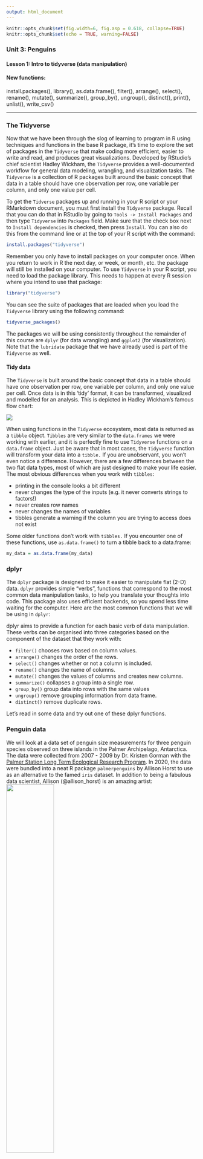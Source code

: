 ```yaml
---
output: html_document
---
```


```r
knitr::opts_chunk$set(fig.width=6, fig.asp = 0.618, collapse=TRUE) 
knitr::opts_chunk$set(echo = TRUE, warning=FALSE)
```


### Unit 3: Penguins
#### Lesson 1: Intro to tidyverse (data manipulation)
#### New functions: 
install.packages(), library(), as.data.frame(), filter(), arrange(), select(), rename(), mutate(), summarize(), group_by(), ungroup(), distinct(), print(), unlist(), write_csv()

***

### The Tidyverse

Now that we have been through the slog of learning to program in R using techniques and functions in the base R package, it's time to explore the set of packages in the `Tidyverse` that make coding more efficient, easier to write and read, and produces great visualizations. Developed by RStudio’s chief scientist Hadley Wickham, the `Tidyverse` provides a well-documented workflow for general data modeling, wrangling, and visualization tasks. The `Tidyverse` is a collection of R packages built around the basic concept that data in a table should have one observation per row, one variable per column, and only one value per cell. 

To get the `Tidverse` packages up and running in your R script or your RMarkdown document, you must first install the `Tidyverse` package. Recall that you can do that in RStudio by going to `Tools -> Install Packages` and then type `Tidyverse` into `Packages` field. Make sure that the check box next to `Install dependencies` is checked, then press `Install`. You can also do this from the command line or at the top of your R script with the command:

```r
install.packages("tidyverse")
```
Remember you only have to install packages on your computer once. When you return to work in R the next day, or week, or month, etc. the package will still be installed on your computer. To use `Tidyverse` in your R script, you need to load the package library. This needs to happen at every R session where you intend to use that package:

```r
library("tidyverse")
```

You can see the suite of packages that are loaded when you load the `Tidyverse` library using the following command:

```r
tidyverse_packages()
```

The packages we will be using consistently throughout the remainder of this course are `dplyr` (for data wrangling) and `ggplot2` (for visualization). Note that the `lubridate` package that we have already used is part of the `Tidyverse` as well. 

#### Tidy data

The `Tidyverse` is built around the basic concept that data in a table should have one observation per row, one variable per column, and only one value per cell. Once data is in this 'tidy' format, it can be transformed, visualized and modelled for an analysis. This is depicted in Hadley Wickham's famous flow chart:

![](doc/Data_wrangling.png)

When using functions in the `Tidyverse` ecosystem, most data is returned as a `tibble` object. `Tibbles` are very similar to the `data.frames` we were working with earlier, and it is perfectly fine to use `Tidyverse` functions on a `data.frame` object. Just be aware that in most cases, the `Tidyverse` function will transform your data into a `tibble.` If you are unobservant, you won't even notice a difference. However, there are a few differences between the two flat data types, most of which are just designed to make your life easier. The most obvious differences when you work with `tibbles`:

+  printing in the console looks a bit different 
+  never changes the type of the inputs (e.g. it never converts strings to factors!)
+  never creates row names
+  never changes the names of variables
+  tibbles generate a warning if the column you are trying to access does not exist

Some older functions don’t work with `tibbles.` If you encounter one of these functions, use `as.data.frame()` to turn a tibble back to a data.frame:

```r
my_data = as.data.frame(my_data)
```

### dplyr

The `dplyr` package is designed to make it easier to manipulate flat (2-D) data. `dplyr` provides simple "verbs", functions that correspond to the most common data manipulation tasks, to help you translate your thoughts into code. This package also uses efficient backends, so you spend less time waiting for the computer. Here are the most common functions that we will be using in `dplyr`:

dplyr aims to provide a function for each basic verb of data manipulation. These verbs can be organised into three categories based on the component of the dataset that they work with:

  * `filter()` chooses rows based on column values.
  * `arrange()` changes the order of the rows.
  * `select()` changes whether or not a column is included.
  * `rename()` changes the name of columns.
  * `mutate()` changes the values of columns and creates new columns.
  * `summarize()` collapses a group into a single row.
  * `group_by()` group data into rows with the same values
  * `ungroup()` remove grouping information from data frame.
  * `distinct()` remove duplicate rows. 

Let's read in some data and try out one of these dplyr functions.

### Penguin data

We will look at a data set of penguin size measurements for three penguin species observed on three islands in the Palmer Archipelago, Antarctica. The data were collected from 2007 - 2009 by Dr. Kristen Gorman with the [Palmer Station Long Term Ecological Research Program](https://pal.lternet.edu/). In 2020, the data were bundled into a neat R package `palmerpenguins` by Allison Horst to use as an alternative to the famed `iris` dataset. In addition to being a fabulous data scientist, Allison (@allison_horst) is an amazing artist:
![](doc/lter_penguins_horst.png){width=50%}

So let's load up the `palmerpenguins` library:

```r
library(palmerpenguins)
```

If you want to get a peek at what's in this library, go over to the `Environment` pane (upper right) in RStudio. Look for the tab that says `Global Environment` and click on the down arrow. Select `package:palmerpenguins` and see what is in this library's environment. There are two datasets in the package called `penguins` and `penguins_raw`. We'll be working with `penguins` over the next few lessons. Let's use some of our favorite data exploration tools to get familiar with the dataset:

```r
head(penguins)
summary(penguins)
dim(penguins)
```

The `dplyr` version of the `head()` function to take a look at the first few values of each variable is `glimpse()`:

```r
glimpse(penguins)
```

I like `head()` better because I like to see my data in column-format, since that's how I usually think about my data frames. You should use whichever function / format you like best. Just don't forget to always look at your data before you try to start an analysis!

### Using dplyr functions: filter()

Now we'll demonstrate how the `dplyr` functions can be used to subset, transform and summarize data. We can use the `filter()` function in `dplyr` to grab only the gentoo penguins:

```r
gentoo = filter(penguins, species=="Gentoo")
```

`filter()` gave us just the subset of Gentoo penguins. Now perhaps we want to grab only the females:

```r
gentoo_ladies = filter(gentoo, sex=="female")
summary(gentoo_ladies)
```

We can see in the summary output that the number of Adelie and Chinstrap penguins now equals zero and the males and NA's have been zeroed out as well. We could have done both of these steps in a single line of code:

```r
gentoo_ladies = filter(penguins, species=="Gentoo", sex=="female")
```

Note again that one of the really nice things about `dplyr` is that the code is easy to read and translate into human thoughts and tasks. 

### The pipe

All of the dplyr functions take a data frame (or tibble) as the first argument. Rather than forcing the user to either save intermediate objects or nest functions, dplyr provides the pipe operator `%>%` from the package `magrittr`. The pipe operator allows us to combine multiple operations in R into a single sequential chain of actions.

Let’s start with a hypothetical example. Say you would like to perform a hypothetical sequence of operations on a hypothetical data frame x using hypothetical functions f(), g(), and h():

1.  Take x *then*
2.  Use x as an input to a function f() *then*
3.  Use the output of f(x) as an input to a function g() *then*
4.  Use the output of g(f(x)) as an input to a function h()

One way to achieve this sequence of operations is by using nesting parentheses as follows:

```
h(g(f(x)))
```

This code isn’t so hard to read since we are applying only three functions: f(), then g(), then h() and each of the functions is short in its name. Further, each of these functions also only has one argument. However, you can imagine that this will get progressively harder to read as the number of functions applied in your sequence increases and the arguments in each function increase as well. This is where the pipe operator %>% comes in handy. %>% takes the output of one function and then “pipes” it to be the input of the next function. Furthermore, a helpful trick is to read %>% as “then” or “and then.” For example, you can obtain the same output as the hypothetical sequence of functions as follows:

```
x %>% 
  f() %>% 
  g() %>% 
  h()
```

You would read this sequence as:

1. Take x *then*
2. Use this output as the input to the next function f() *then*
3. Use this output as the input to the next function g() *then*
4. Use this output as the input to the next function h()

So while both approaches achieve the same goal, the latter is much more human-readable because you can clearly read the sequence of operations line-by-line. 

This is how a single transfomration with `filter()` looks with and without a pipe: 

```r
# These two lines of code are equivalent:
gentoo_ladies = filter(penguins, species=="Gentoo", sex=="female")
gentoo_ladies = penguins %>% filter(species=="Gentoo", sex=="female")
```

This piping style of writing code becomes incredibly efficient when you start to string lots of data manipulation tasks together. 

Now let's use the `summarize()` function to find the mean mass (in grams) of all of the female penguins in the dataset:

```r
female_mean_mass = penguins %>% filter(sex == "female") %>% summarize(mean_mass_g = mean(body_mass_g))
female_mean_mass
```
Note how we used the pipes to string several `dplyr` functions together. We start with the data set that we are interested in working with (`penguins`), then use `filter()` to separate out females only, then use the `summarize()` function to find the mean value of the column `body_mass_g`. Now that you see how we can link several actions together using the `%>%` pipe, let's add some white space to the code to make it even easier to read. The pipe allows you to separate the command chain into new lines in your script document, but when you run the code it is all run together as a single line of code:

```r
female_mean_mass = penguins %>% 
  filter(sex == "female") %>% 
  summarize(mean_mass_g = mean(body_mass_g))
```

This is the standard coding etiquette used when writing piped dplyr commands because it's easier to skim your eye along the left side of the script and get a sense of what actions are occuring and in what order. This may not seem like a big deal at the moment, but as our transformations become more complex, this will greatly improve readability.

This is much cleaner to write, and easier to read, than if we did this in base R: 

```r
female_penguins = penguins[which(penguins$sex == "female"), ] 
female_mean_mass = mean(female_penguins$body_mass_g)

# Or to do it all in one line of code: 
female_mean_mass = mean(unlist(penguins[which(penguins$sex == "female"), "body_mass_g"]))
```

The `dplyr` syntax is simpler, and the name of the original dataset (`penguins`) does not need to be repeated when using `filter()`, unlike when using `which()`. Base R also requires the creation of an interim variable, or if you want it to all fit into one line of code, you must use the `which()` function to subset across rows and columns simultaneously and then `unlist()` your `data.frame` or `tibble` so that it can be read into the `mean()` function as an array. 

### More dplyr functions: filter() group_by() summarize() print()

Now let's ratchet up our analysis a few notches and say that you need to know the mean body mass for each sex of each penguin species. Perhaps you want to throw out unknown sex birds so that they don't bias your data. You can use `group_by()` to indicate that you want to consider each sex and each species as a distinct dataset when you use the `summarize()` function. Let's finish it off by printing it out to the console with `print()`. These may be valuable summary statistics that we want to refer back to when we are writing up our analysis, or perhaps we'll want to include the results in a table in a presentation at a conference. Either way, let's save our new summary table of mean body mass to a `.csv` in our project folder:

```r
penguin_mean_mass = penguins %>% 
  filter(!is.na(sex)) %>%   # Removes rows where sex is NA. Read the ! as the word "not" here - i.e. it flips the logical value
  group_by(species, sex) %>%
  summarize(mean_mass_g = mean(body_mass_g)) %>%
  print()
write_csv(penguin_mean_mass, path="data/processed/peguin_mean_body_mass_g.csv")
```

Note, I used `write_csv()` in the `dplyr` package, but this is almost equivalent to `write.csv()` in base R. It doesn't really matter which write function you use here.

So that's a nice, neat, easy to read analysis that takes advantage of the consistent syntactical format across `dplyr` functions and avoids unnecessary repetition. If we calculated the same summary statistics in base R, we'd have to repeat the analysis separately for each combination of species / sex, or write an unwiedly for loop that stepped through the data subsets.

We used the `mean()` function in our dplyr `summarize()` command, but there are many different summary functions that can be used inside of  `summarize()`:

*  Center:   mean(), median()
*  Spread:   sd(), IQR(), mad()
*  Range:    min(), max(), quantile()
*  Position: first(), last(), nth(),
*  Count:    n(), n_distinct()
*  Logical:  any(), all()

### More dplyr functions: group_by() summarize() mutate() distinct() select() arrange()

Here are a few more examples of simple things you can do with `dplyr`:

```r
# Which species has the most observations?
n_by_species = penguins %>%
  group_by(species) %>%
  summarize(n = n()) %>%
  print()

# Use mutate() to convert body mass units:
penguins_for_america = penguins %>%
  mutate(body_mass_lb = body_mass_g * 0.0022) # 0.0022 lb/g

# Quickly display the names of all of the islands surveyed:
penguins %>%
  distinct(island)

# Remove bill data:
penguins_no_bill = penguins %>%
  select(-bill_length_mm, bill_depth_mm)

# Sort data by island, then species, then sex:
penguins_sorted = penguins %>%
  arrange(island, species, sex)
```


### More Information:

The official (recommended, not required) text assigned for this class is R for Data Science by Hadely Wickham and Garrett Grolemund:

https://r4ds.had.co.nz/

Since Hadley is the developer of the `Tidyvserse` suite of packages, his text is a great resource for learning more about `dplyr.`

### Acknowledgements

Dr. Allison Horst at the Bren School at UC Santa Barbara is one of the masterminds of the `palmerpenguins` R package. She has created a lot of R training content that has been inspirational here and other places throughout the course. She hosts a great website and lots of content on GitHub that is worth perusing if you are interested in diving deeper into data science in R:

https://allisonhorst.github.io/

Allison's data science-themed artwork is especially unique and inspirational:

https://github.com/allisonhorst/stats-illustrations







